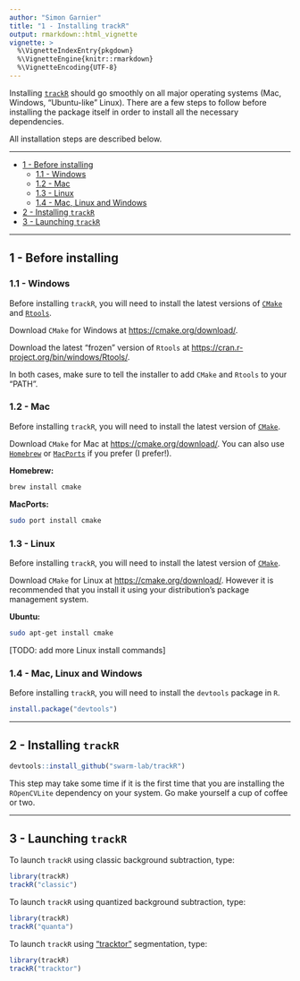 ```yaml
---
author: "Simon Garnier"
title: "1 - Installing trackR"
output: rmarkdown::html_vignette
vignette: >
  %\VignetteIndexEntry{pkgdown}
  %\VignetteEngine{knitr::rmarkdown}
  %\VignetteEncoding{UTF-8}
---
```


Installing [`trackR`](https://github.com/swarm-lab/trackR) should go 
smoothly on all major operating systems (Mac, Windows, "Ubuntu-like" Linux). 
There are a few steps to follow before installing the package itself in order to
install all the necessary dependencies. 

All installation steps are described below. 

---

+ [1 - Before installing ](#before-installing )
  + [1.1 - Windows](#windows)
  + [1.2 - Mac](#mac)
  + [1.3 - Linux](#linux)
  + [1.4 - Mac, Linux and Windows](#mac-linux-and-windows)
+ [2 - Installing `trackR`](#installing-trackr)
+ [3 - Launching `trackR`](#launching-trackr)
  
---

## 1 - Before installing 

### 1.1 - Windows

Before installing `trackR`, you will need to install the latest versions of
[`CMake`](https://cmake.org/) and [`Rtools`](https://cran.r-project.org/bin/windows/Rtools/). 

Download `CMake` for Windows at [https://cmake.org/download/](https://cmake.org/download/).

Download the latest "frozen" version of `Rtools` at 
[https://cran.r-project.org/bin/windows/Rtools/](https://cran.r-project.org/bin/windows/Rtools/).

In both cases, make sure to tell the installer to add `CMake` and `Rtools` to 
your "PATH".

### 1.2 - Mac

Before installing `trackR`, you will need to install the latest version of
[`CMake`](https://cmake.org/).

Download `CMake` for Mac at [https://cmake.org/download/](https://cmake.org/download/).
You can also use [`Homebrew`](http://brew.sh/) or [`MacPorts`](https://www.macports.org/)
if you prefer (I prefer!).

**Homebrew:**

```bash
brew install cmake
```

**MacPorts:**

```bash
sudo port install cmake
```

### 1.3 - Linux

Before installing `trackR`, you will need to install the latest version of
[`CMake`](https://cmake.org/).

Download `CMake` for Linux at [https://cmake.org/download/](https://cmake.org/download/).
However it is recommended that you install it using your distribution's package
management system.

**Ubuntu:**

```bash
sudo apt-get install cmake
```

[TODO: add more Linux install commands]

### 1.4 - Mac, Linux and Windows

Before installing `trackR`, you will need to install the `devtools` package 
in `R`. 

```r
install.package("devtools")
```

---

## 2 - Installing `trackR`

```r
devtools::install_github("swarm-lab/trackR")
```

This step may take some time if it is the first time that you are installing the 
`ROpenCVLite` dependency on your system. Go make yourself a cup of coffee or two.

---

## 3 - Launching `trackR`

To launch `trackR` using classic background subtraction, type:

```r
library(trackR)
trackR("classic") 
```

To launch `trackR` using quantized background subtraction, type:

```r
library(trackR)
trackR("quanta") 
```

To launch `trackR` using ["tracktor"](https://github.com/vivekhsridhar/tracktor) 
segmentation, type:

```r
library(trackR)
trackR("tracktor") 
```
